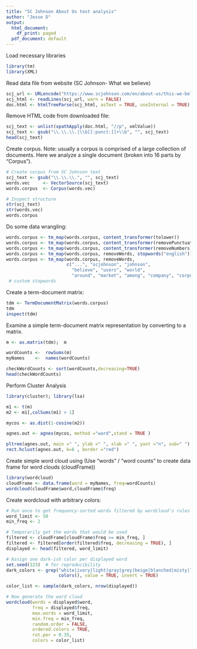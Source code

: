 ---
title: "SC Johnson About Us text analysis"
author: "Jesse D"
output:
  html_document:
    df_print: paged
  pdf_document: default
---

Load necessary libraries

```{r}
library(tm)
library(XML)
```

Read data file from website (SC Johnson- What we believe) 

```{r}
scj_url <- URLencode("https://www.scjohnson.com/en/about-us/this-we-believe")
scj_html <- readLines(scj_url, warn = FALSE)
doc.html <- htmlTreeParse(scj_html, asText = TRUE, useInternal = TRUE)
```

Remove HTML code from downloaded file:
  
```{r}
scj_text <- unlist(xpathApply(doc.html, "//p", xmlValue))
scj_text <- gsub("\\.\\.\\.|\\b[[:punct:]]+\\b", "", scj_text)
head(scj_text)
```

Create corpus. Note: usually a corpus is comprised of a large collection of documents. Here
we analyze a single document (broken into 16 parts by "Corpus").

```{r}
# Create corpus from SC Johnson text
scj_text <- gsub("\\.\\.\\.", "", scj_text)
words.vec     <- VectorSource(scj_text)
words.corpus  <- Corpus(words.vec)

# Inspect structure
str(scj_text)
str(words.vec)
words.corpus
```

Do some data wrangling:

```{r}
words.corpus <- tm_map(words.corpus, content_transformer(tolower))
words.corpus <- tm_map(words.corpus, content_transformer(removePunctuation))
words.corpus <- tm_map(words.corpus, content_transformer(removeNumbers))
words.corpus <- tm_map(words.corpus, removeWords, stopwords("english"))
words.corpus <- tm_map(words.corpus, removeWords, 
                       c("...", "scjohnson", "johnson", 
                         "believe", "users", "world", 
                         "around", "market", "among", "company", "corporate", "country", "every", "business"))
 # custom stopwords
```

Create a term-document matrix:

```{r}
tdm <- TermDocumentMatrix(words.corpus)
tdm
inspect(tdm)
```

Examine a simple term-document matrix representation by converting to a matrix.

```{r}
m <- as.matrix(tdm);  m

wordCounts <-  rowSums(m)             
myNames    <-  names(wordCounts)        

checkWordCounts <- sort(wordCounts,decreasing=TRUE)
head(checkWordCounts)
```

Perform Cluster Analysis

```{r}
library(cluster); library(lsa)

m1 <- t(m)
m2 <- m1[,colSums(m1) > 1]

mycos <- as.dist(1-cosine(m2))                                         # Cosine Distance Matrix Between Terms

agnes.out <- agnes(mycos, method ="ward",stand = TRUE )                # Agglom . Clust .

pltree(agnes.out, main =" ", ylab =" ", xlab =" ", yaxt ="n", sub=" ") # Create the Dendogram and 
rect.hclust(agnes.out, k=6 , border ="red")                            # draw boxes around groups
```

Create simple word cloud using 
(Use "words" / "word counts" to create data frame for word clouds (cloudFrame))

```{r}
library(wordcloud)
cloudFrame <- data.frame(word = myNames, freq=wordCounts)
wordcloud(cloudFrame$word,cloudFrame$freq)
```

Create wordcloud with arbitrary colors:

```{r}
# Run once to get frequency-sorted words filtered by wordcloud's rules
word_limit <- 50
min_freq <- 2

# Temporarily get the words that would be used
filtered <- cloudFrame[cloudFrame$freq >= min_freq, ]
filtered <- filtered[order(filtered$freq, decreasing = TRUE), ]
displayed <- head(filtered, word_limit)

# Assign one dark-ish color per displayed word
set.seed(123)  # for reproducibility
dark_colors <- grep("white|ivory|light|gray|grey|beige|blanched|misty|lavender|lemon|peach|snow|honeydew|azure|mint|cream|cornsilk|seashell|linen|antique", 
                    colors(), value = TRUE, invert = TRUE)

color_list <- sample(dark_colors, nrow(displayed))

# Now generate the word cloud
wordcloud(words = displayed$word,
          freq = displayed$freq,
          max.words = word_limit,
          min.freq = min_freq,
          random.order = FALSE,
          ordered.colors = TRUE,
          rot.per = 0.35,
          colors = color_list)

```


